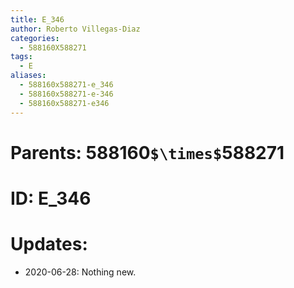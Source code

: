 ```yaml
---
title: E_346
author: Roberto Villegas-Diaz
categories:
  - 588160X588271
tags:
  - E
aliases:
  - 588160x588271-e_346
  - 588160x588271-e-346
  - 588160x588271-e346
---
```


# **Parents**: 588160`$\times$`588271
# **ID**: E_346
# **Updates**: 
 - 2020-06-28: Nothing new.

